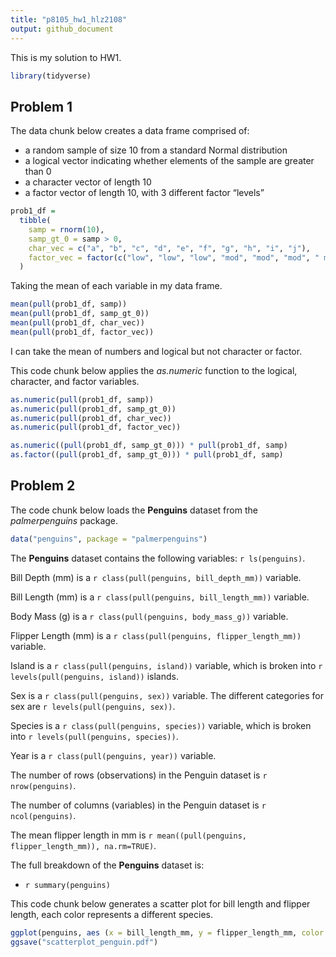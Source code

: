 ```yaml
---
title: "p8105_hw1_hlz2108"
output: github_document
---
```


This is my solution to HW1.
```r
library(tidyverse)
```

## Problem 1
The data chunk below creates a data frame comprised of:

* a random sample of size 10 from a standard Normal distribution
* a logical vector indicating whether elements of the sample are greater than 0
* a character vector of length 10
* a factor vector of length 10, with 3 different factor “levels”

```r
prob1_df =
  tibble(
    samp = rnorm(10),
    samp_gt_0 = samp > 0,
    char_vec = c("a", "b", "c", "d", "e", "f", "g", "h", "i", "j"),
    factor_vec = factor(c("low", "low", "low", "mod", "mod", "mod", " mod", "high", "high", "high"))
  )
```

Taking the mean of each variable in my data frame.

```r
mean(pull(prob1_df, samp))
mean(pull(prob1_df, samp_gt_0))
mean(pull(prob1_df, char_vec))
mean(pull(prob1_df, factor_vec))
```

I can take the mean of numbers and logical but not character or factor.


This code chunk below applies the _as.numeric_ function to the logical, character, and factor variables.
```r
as.numeric(pull(prob1_df, samp))
as.numeric(pull(prob1_df, samp_gt_0))
as.numeric(pull(prob1_df, char_vec))
as.numeric(pull(prob1_df, factor_vec))
```

```r
as.numeric((pull(prob1_df, samp_gt_0))) * pull(prob1_df, samp)
as.factor((pull(prob1_df, samp_gt_0))) * pull(prob1_df, samp)
```

## Problem 2
The code chunk below loads the **Penguins** dataset from the _palmerpenguins_ package.
```r
data("penguins", package = "palmerpenguins")
```

The **Penguins** dataset contains the following variables: `r ls(penguins)`.

Bill Depth (mm) is a `r class(pull(penguins, bill_depth_mm))` variable.

Bill Length (mm) is a `r class(pull(penguins, bill_length_mm))` variable.

Body Mass (g) is a `r class(pull(penguins, body_mass_g))` variable.

Flipper Length (mm) is a `r class(pull(penguins, flipper_length_mm))` variable.

Island is a `r class(pull(penguins, island))` variable, which is broken into `r levels(pull(penguins, island))` islands.

Sex is a `r class(pull(penguins, sex))` variable. The different categories for sex are `r levels(pull(penguins, sex))`.

Species is a `r class(pull(penguins, species))` variable, which is broken into `r levels(pull(penguins, species))`.

Year is a `r class(pull(penguins, year))` variable.

The number of rows (observations) in the Penguin dataset is `r nrow(penguins)`.

The number of columns (variables) in the Penguin dataset is `r ncol(penguins)`.

The mean flipper length in mm is `r mean((pull(penguins, flipper_length_mm)), na.rm=TRUE)`.

The full breakdown of the **Penguins** dataset is:

  * `r summary(penguins)`

This code chunk below generates a scatter plot for bill length and flipper length, each color represents a different species.
```r
ggplot(penguins, aes (x = bill_length_mm, y = flipper_length_mm, color = species)) + geom_point() 
ggsave("scatterplot_penguin.pdf")
```

